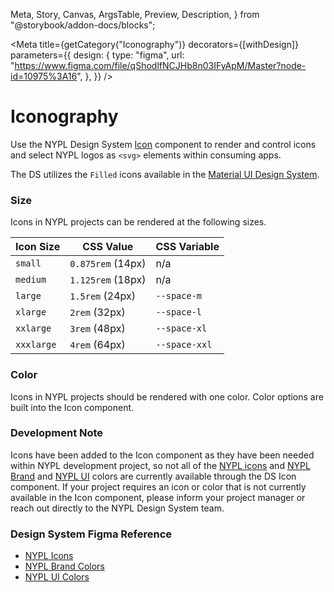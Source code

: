   Meta,
  Story,
  Canvas,
  ArgsTable,
  Preview,
  Description,
} from "@storybook/addon-docs/blocks";


<Meta
  title={getCategory("Iconography")}
  decorators={[withDesign]}
  parameters={{
    design: {
      type: "figma",
      url:
        "https://www.figma.com/file/qShodlfNCJHb8n03IFyApM/Master?node-id=10975%3A16",
    },
  }}
/>

# Iconography

Use the NYPL Design System [Icon](https://nypl.github.io/nypl-design-system/storybook-static/?path=/docs/icon--control-props) component to render and control icons and select NYPL logos as `<svg>` elements within consuming apps.

<Preview>
  <Story name="Icon Examples">
    <Icon decorative modifiers={["xlarge"]} name="check" />
    <Icon decorative modifiers={["xlarge"]} name="close" />
    <Icon decorative modifiers={["xlarge"]} name="logo_nypl" />
  </Story>
</Preview>

The DS utilizes the `Filled` icons available in the [Material UI Design System](https://material-ui.com/components/material-icons/).

### Size

Icons in NYPL projects can be rendered at the following sizes.

<Preview>
  <Story name="Size">
    <Icon decorative modifiers={["xlarge"]} name="check" />
    <Icon decorative modifiers={["xlarge"]} name="close" />
    <Icon decorative modifiers={["xlarge"]} name="logo_nypl" />
  </Story>
</Preview>

| Icon Size  | CSS Value         | CSS Variable  |
| ---------- | ----------------- | ------------- |
| `small`    | `0.875rem` (14px) | n/a           |
| `medium`   | `1.125rem` (18px) | n/a           |
| `large`    | `1.5rem` (24px)   | `--space-m`   |
| `xlarge`   | `2rem` (32px)     | `--space-l`   |
| `xxlarge`  | `3rem` (48px)     | `--space-xl`  |
| `xxxlarge` | `4rem` (64px)     | `--space-xxl` |

### Color

Icons in NYPL projects should be rendered with one color. Color options are built into the Icon component.

<Preview>
  <Story name="Color">
    <Icon decorative modifiers={["xlarge"]} name="check" />
    <Icon decorative modifiers={["xlarge"]} name="close" />
    <Icon decorative modifiers={["xlarge"]} name="logo_nypl" />
  </Story>
</Preview>

### Development Note

Icons have been added to the Icon component as they have been needed within NYPL development project, so not all of the [NYPL icons](https://www.figma.com/file/qShodlfNCJHb8n03IFyApM/?node-id=10734%3A3945) and [NYPL Brand](https://www.figma.com/file/qShodlfNCJHb8n03IFyApM/Main?node-id=15454%3A47007) and [NYPL UI](https://www.figma.com/file/qShodlfNCJHb8n03IFyApM/Main?node-id=14989%3A37) colors are currently available through the DS Icon component. If your project requires an icon or color that is not currently available in the Icon component, please inform your project manager or reach out directly to the NYPL Design System team.

### Design System Figma Reference

- [NYPL Icons](https://www.figma.com/file/qShodlfNCJHb8n03IFyApM/?node-id=10734%3A3945)
- [NYPL Brand Colors](https://www.figma.com/file/qShodlfNCJHb8n03IFyApM/Main?node-id=15454%3A47007)
- [NYPL UI Colors](https://www.figma.com/file/qShodlfNCJHb8n03IFyApM/Main?node-id=14989%3A37)
